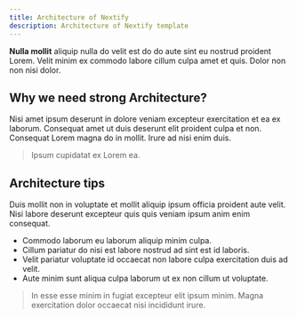 ```yaml
---
title: Architecture of Nextify
description: Architecture of Nextify template
---
```


**Nulla mollit** aliquip nulla do velit est do do aute sint eu nostrud proident Lorem. Velit minim ex commodo labore cillum culpa amet et quis. Dolor non non nisi dolor. 

## Why we need strong Architecture?
Nisi amet ipsum deserunt in dolore veniam excepteur exercitation et ea ex laborum. Consequat amet ut duis deserunt elit proident culpa et non. Consequat Lorem magna do in mollit. Irure ad nisi enim duis. 

> Ipsum cupidatat ex Lorem ea.

## Architecture tips
Duis mollit non in voluptate et mollit aliquip ipsum officia proident aute velit. Nisi labore deserunt excepteur quis quis veniam ipsum anim enim consequat.

* Commodo laborum eu laborum aliquip minim culpa.
* Cillum pariatur do nisi est labore nostrud ad sint est id laboris.
* Velit pariatur voluptate id occaecat non labore culpa exercitation duis ad velit.
* Aute minim sunt aliqua culpa laborum ut ex non cillum ut voluptate.


> In esse esse minim in fugiat excepteur elit ipsum minim. Magna exercitation dolor occaecat nisi incididunt irure.
